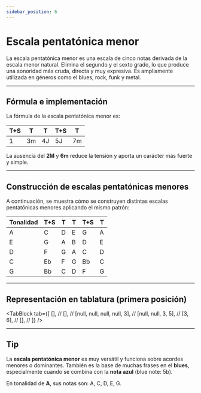 ```yaml
---
sidebar_position: 6
---
```


# Escala pentatónica menor

La escala pentatónica menor es una escala de cinco notas derivada de la escala menor natural. Elimina el segundo y el sexto grado, lo que produce una sonoridad más cruda, directa y muy expresiva. Es ampliamente utilizada en géneros como el blues, rock, funk y metal.

---

## Fórmula e implementación

La fórmula de la escala pentatónica menor es:

| T+S | T   | T   | T+S | T   |
| --- | --- | --- | --- | --- |
| 1   | 3m  | 4J  | 5J  | 7m  |

La ausencia del **2M** y **6m** reduce la tensión y aporta un carácter más fuerte y simple.

---

## Construcción de escalas pentatónicas menores

A continuación, se muestra cómo se construyen distintas escalas pentatónicas menores aplicando el mismo patrón:

| Tonalidad | T+S | T   | T   | T+S | T   |
| --------- | --- | --- | --- | --- | --- |
| A         | C   | D   | E   | G   | A   |
| E         | G   | A   | B   | D   | E   |
| D         | F   | G   | A   | C   | D   |
| C         | Eb  | F   | G   | Bb  | C   |
| G         | Bb  | C   | D   | F   | G   |

---

## Representación en tablatura (primera posición)

<TabBlock
  tab={[
    [], //
    [], //
    [null, null, null, null, 3], //
    [null, null, 3, 5], //
    [3, 6], //
    [], //
  ]}
/>

---

## Tip

La **escala pentatónica menor** es muy versátil y funciona sobre acordes menores o dominantes. También es la base de muchas frases en el **blues**, especialmente cuando se combina con la **nota azul** (blue note: 5b).

En tonalidad de **A**, sus notas son: A, C, D, E, G.

<DonateButton />
<Comments />
